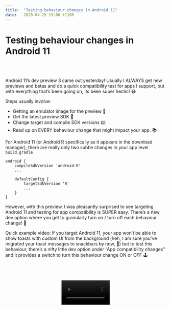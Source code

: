 ```yaml
---
title:  "Testing behaviour changes in Android 11"
date:   2020-04-25 19:00 +1100
---
```




<div className="blogText">

# Testing behaviour changes in Android 11
<br/>
<br/>

Android 11’s dev preview 3 came out yesterday! Usually I ALWAYS get new previews and betas and do a quick compatibility test for apps I support, but with everything that’s been going on, its been super hectic! 😷

Steps usually involve:
- Getting an emulator image for the preview 🤖
- Get the latest preview SDK 💽
- Change target and compile SDK versions ⌨️
- Read up on EVERY behaviour change that might impact your app. 📚

For Android 11 (or Android R specifically as it appears in the download manager), there are really only two subtle changes in your app level ```build.gradle```

```
android {
    compileSdkVersion 'android-R'
    ...

    defaultConfig {
        targetSdkVersion 'R'
        ...
    }
}
```

However, with this preview, I was pleasantly surprised to see targeting Android 11 and testing for app compatibility is SUPER easy. There’s a new dev option where you get to granularly turn on / turn off each behaviour change! 👏 

Quick example video: If you target Android 11, your app won’t be able to show toasts with custom UI from the background (heh, I am sure you’ve migrated your toast messages to snackbars by now, 😬) but to test this behaviour, there’s a nifty little dev option under “App compatibility changes” and it provides a switch to turn this behaviour change ON or OFF 🕹

<div align="center">
<br/>
<br/>
<br/>
    <video width="30%" controls autostart autoPlay src={behaviour_changes} type="video/mp4" />
</div>

</div>